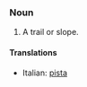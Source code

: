===Noun===
{{en-noun}}

# {{sports}} A trail or slope.

====Translations====
*Italian: [[pista]] {{f}}